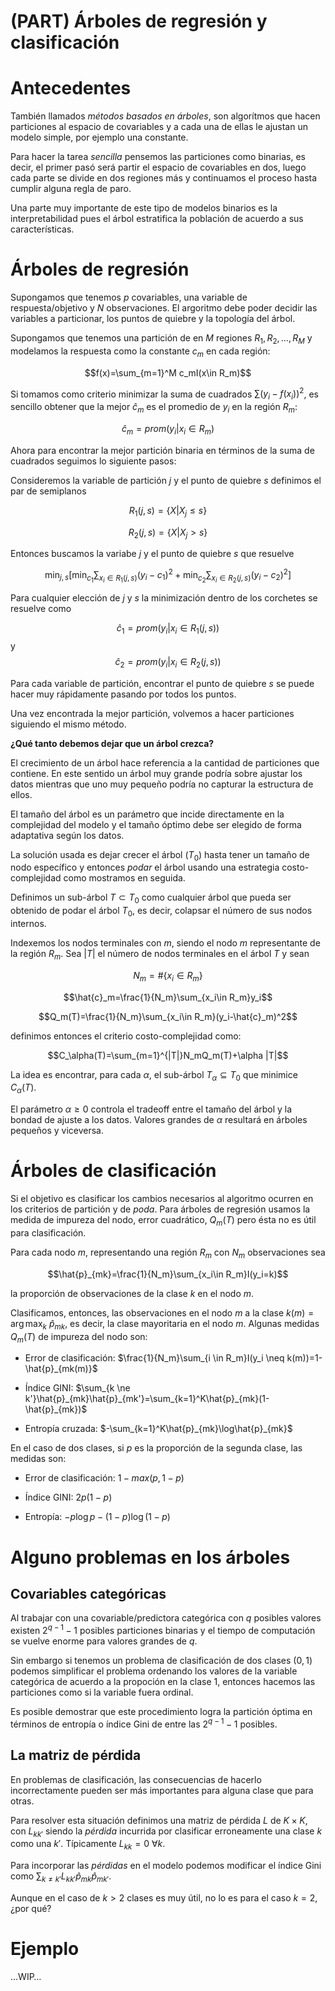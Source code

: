 # (PART) Árboles de regresión y clasificación {-}

# Antecedentes

También llamados _métodos basados en árboles_, son algorítmos que hacen particiones al espacio de covariables y a cada una de ellas le ajustan un modelo simple, por ejemplo una constante.

Para hacer la tarea _sencilla_ pensemos las particiones como binarias, es decir, el primer pasó será partir el espacio de covariables en dos, luego cada parte se divide en dos regiones más y continuamos el proceso hasta cumplir alguna regla de paro.

Una parte muy importante de este tipo de modelos binarios es la interpretabilidad pues el árbol estratifica la población de acuerdo a sus características.

# Árboles de regresión

Supongamos que tenemos $p$ covariables, una variable de respuesta/objetivo y $N$ observaciones. El argoritmo debe poder decidir las variables a particionar, los puntos de quiebre y la topología del árbol.

Supongamos que tenemos una partición de en $M$ regiones $R_1,R_2,\dots,R_M$ y modelamos la respuesta como la constante $c_m$ en cada región:

$$f(x)=\sum_{m=1}^M c_mI(x\in R_m)$$

Si tomamos como criterio minimizar la suma de cuadrados $\sum(y_i-f(x_i))^2$, es sencillo obtener que la mejor $\hat{c}_m$ es el promedio de $y_i$ en la región $R_m$:

$$\hat{c}_m=prom(y_i|x_i\in R_m)$$

Ahora para encontrar la mejor partición binaria en términos de la suma de cuadrados seguimos lo siguiente pasos:

Consideremos la variable de partición $j$ y el punto de quiebre $s$ definimos el par de semiplanos 

$$R_1(j,s)=\{X|X_j\leq s\}$$

$$R_2(j,s)=\{X|X_j >s\}$$

Entonces buscamos la variabe $j$ y el punto de quiebre $s$ que resuelve

$$\min_{j,s}[\min_{c_1}\sum_{x_i\in R_1(j,s)}(y_i-c_1)^2+\min_{c_2}\sum_{x_i\in R_2(j,s)}(y_i-c_2)^2]$$

Para cualquier elección de $j$ y $s$ la minimización dentro de los corchetes se resuelve como 

$$\hat{c}_1=prom(y_i|x_i \in R_1(j,s))$$ y $$\hat{c}_2=prom(y_i|x_i \in R_2(j,s))$$

Para cada variable de partición, encontrar el punto de quiebre $s$ se puede hacer muy rápidamente pasando por todos los puntos.

Una vez encontrada la mejor partición, volvemos a hacer particiones siguiendo el mismo método.

__¿Qué tanto debemos dejar que un árbol crezca?__ 

El crecimiento de un árbol hace referencia a la cantidad de particiones que contiene. En este sentido un árbol muy grande podría sobre ajustar los datos mientras que uno muy pequeño podría no capturar la estructura de ellos.

El tamaño del árbol es un parámetro que incide directamente en la complejidad del modelo y el tamaño óptimo debe ser elegido de forma adaptativa según los datos.

La solución usada es dejar crecer el árbol ($T_0$) hasta tener un tamaño de nodo específico y entonces _podar_ el árbol usando una estrategia costo-complejidad como mostramos en seguida.

Definimos un sub-árbol $T \subset T_0$ como cualquier árbol que pueda ser obtenido de podar el árbol $T_0$, es decir, colapsar el número de sus nodos internos.

Indexemos los nodos terminales con $m$, siendo el nodo $m$ representante de la región $R_m$. Sea $|T|$ el número de nodos terminales en el árbol $T$ y sean 

$$N_m=\#\{x_i\in R_m\}$$

$$\hat{c}_m=\frac{1}{N_m}\sum_{x_i\in R_m}y_i$$

$$Q_m(T)=\frac{1}{N_m}\sum_{x_i\in R_m}(y_i-\hat{c}_m)^2$$

definimos entonces el criterio costo-complejidad como:

$$C_\alpha(T)=\sum_{m=1}^{|T|}N_mQ_m(T)+\alpha |T|$$

La idea es encontrar, para cada $\alpha$, el sub-árbol $T_\alpha \subseteq T_0$ que minimice $C_\alpha(T)$.

El parámetro $\alpha \geq 0$ controla el tradeoff entre el tamaño del árbol y la bondad de ajuste a los datos. Valores grandes de $\alpha$ resultará en árboles pequeños y viceversa.

# Árboles de clasificación

Si el objetivo es clasificar los cambios necesarios al algoritmo ocurren en los criterios de partición y de _poda_. Para árboles de regresión usamos la medida de impureza del nodo, error cuadrático, $Q_m(T)$ pero ésta no es útil para clasificación.

Para cada nodo $m$, representando una región $R_m$ con $N_m$ observaciones sea

$$\hat{p}_{mk}=\frac{1}{N_m}\sum_{x_i\in R_m}I(y_i=k)$$

la proporción de observaciones de la clase $k$ en el nodo $m$.

Clasificamos, entonces, las observaciones en el nodo $m$ a la clase $k(m)=\arg \max_k \ \hat{p}_{mk}$, es decir, la clase mayoritaria en el nodo $m$. Algunas medidas $Q_m(T)$ de impureza del nodo son:

- Error de clasificación: $\frac{1}{N_m}\sum_{i \in R_m}I(y_i \neq k(m))=1-\hat{p}_{mk(m)}$

- Índice GINI: $\sum_{k \ne k'}\hat{p}_{mk}\hat{p}_{mk'}=\sum_{k=1}^K\hat{p}_{mk}(1-\hat{p}_{mk})$

- Entropía cruzada: $-\sum_{k=1}^K\hat{p}_{mk}\log\hat{p}_{mk}$

En el caso de dos clases, si $p$ es la proporción de la segunda clase, las medidas son:

- Error de clasificación: $1-max(p,1-p)$

- Índice GINI: $2p(1-p)$

- Entropía: $-p\log p-(1-p) \log (1-p)$

# Alguno problemas en los árboles

## Covariables categóricas

Al trabajar con una covariable/predictora categórica con $q$ posibles valores existen $2^{q-1}-1$ posibles particiones binarias y el tiempo de computación se vuelve enorme para valores grandes de $q$.

Sin embargo si tenemos un problema de clasificación de dos clases $(0,1)$ podemos simplificar el problema ordenando los valores de la variable categórica de acuerdo a la propoción en la clase 1, entonces hacemos las particiones como si la variable fuera ordinal.

Es posible demostrar que este procedimiento logra la partición óptima en términos de entropía o índice Gini de entre las $2^{q-1}-1$ posibles.

## La matriz de pérdida

En problemas de clasificación, las consecuencias de hacerlo incorrectamente pueden ser más importantes para alguna clase que para otras.

Para resolver esta situación definimos una matriz de pérdida $L$ de $K\times K$, con $L_{kk'}$ siendo la _pérdida_ incurrida por clasificar erroneamente una clase $k$ como una $k'$. Típicamente $L_{kk}=0\ \forall k$.

Para incorporar las _pérdidas_ en el modelo podemos modificar el índice Gini como $\sum_{k \neq k'}L_{kk'}\hat{p}_{mk}\hat{p}_{mk'}$.

Aunque en el caso de $k>2$ clases es muy útil, no lo es para el caso $k=2$, ¿por qué?

# Ejemplo

...WIP...